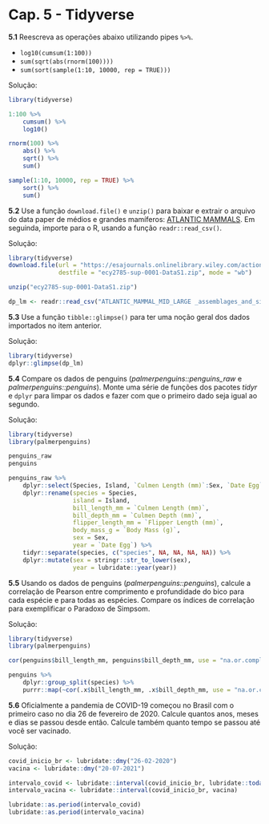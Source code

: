 # Cap. 5 - Tidyverse {-}

**5.1** 
Reescreva as operações abaixo utilizando pipes `%>%`.

- `log10(cumsum(1:100))`
- `sum(sqrt(abs(rnorm(100))))`
- `sum(sort(sample(1:10, 10000, rep = TRUE)))`

 Solução:
```r
library(tidyverse)

1:100 %>% 
    cumsum() %>% 
    log10()

rnorm(100) %>% 
    abs() %>% 
    sqrt() %>% 
    sum()

sample(1:10, 10000, rep = TRUE) %>% 
    sort() %>% 
    sum()
```

**5.2** 
Use a função `download.file()` e `unzip()` para baixar e extrair o arquivo do data paper de médios e grandes mamíferos: [ATLANTIC MAMMALS](https://doi.org/10.1002/ecy.2785). Em seguinda, importe para o R, usando a função `readr::read_csv()`.

 Solução:
```r
library(tidyverse)
download.file(url = "https://esajournals.onlinelibrary.wiley.com/action/downloadSupplement?doi=10.1002%2Fecy.2785&file=ecy2785-sup-0001-DataS1.zip", 
              destfile = "ecy2785-sup-0001-DataS1.zip", mode = "wb")

unzip("ecy2785-sup-0001-DataS1.zip")

dp_lm <- readr::read_csv("ATLANTIC_MAMMAL_MID_LARGE _assemblages_and_sites.csv")
```

**5.3**
Use a função `tibble::glimpse()` para ter uma noção geral dos dados importados no item anterior.

 Solução:
```r
library(tidyverse)
dplyr::glimpse(dp_lm)
```

**5.4**
Compare os dados de penguins (*palmerpenguins::penguins_raw* e *palmerpenguins::penguins*). Monte uma série de funções dos pacotes *tidyr* e `dplyr` para limpar os dados e fazer com que o primeiro dado seja igual ao segundo.

 Solução:
```r
library(tidyverse)
library(palmerpenguins)

penguins_raw
penguins

penguins_raw %>% 
    dplyr::select(Species, Island, `Culmen Length (mm)`:Sex, `Date Egg`) %>% 
    dplyr::rename(species = Species,
                  island = Island,
                  bill_length_mm = `Culmen Length (mm)`,
                  bill_depth_mm = `Culmen Depth (mm)`,
                  flipper_length_mm = `Flipper Length (mm)`,
                  body_mass_g = `Body Mass (g)`,
                  sex = Sex,
                  year = `Date Egg`) %>% 
    tidyr::separate(species, c("species", NA, NA, NA, NA)) %>% 
    dplyr::mutate(sex = stringr::str_to_lower(sex),
                  year = lubridate::year(year))
```

**5.5**
Usando os dados de penguins (*palmerpenguins::penguins*), calcule a correlação de Pearson entre comprimento e profundidade do bico para cada espécie e para todas as espécies. Compare os índices de correlação para exemplificar o Paradoxo de Simpsom.

 Solução:
```r
library(tidyverse)
library(palmerpenguins)

cor(penguins$bill_length_mm, penguins$bill_depth_mm, use = "na.or.complete")

penguins %>%
    dplyr::group_split(species) %>% 
    purrr::map(~cor(.x$bill_length_mm, .x$bill_depth_mm, use = "na.or.complete"))
```

**5.6**
Oficialmente a pandemia de COVID-19 começou no Brasil com o primeiro caso no dia 26 de fevereiro de 2020. Calcule quantos anos, meses e dias se passou desde então. Calcule também quanto tempo se passou até você ser vacinado.

 Solução:
```r
covid_inicio_br <- lubridate::dmy("26-02-2020")
vacina <- lubridate::dmy("20-07-2021")

intervalo_covid <- lubridate::interval(covid_inicio_br, lubridate::today())
intervalo_vacina <- lubridate::interval(covid_inicio_br, vacina)

lubridate::as.period(intervalo_covid)
lubridate::as.period(intervalo_vacina)
```